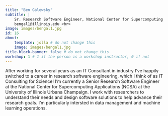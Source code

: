 ```yaml
---
title: "Ben Galewsky"
subtitle: |
    Sr. Research Software Engineer, National Center for Supercomputing Applications(NCSA) at University of Illinois Urbana Champaign <br>
    bengal1@illinois.edu <br>
image: images/bengal1.jpg
id: 16
about:
    template: jolla # do not change this
    image: images/bengal1.jpg
title-block-banner: false # do not change this
workshop: 1 # 1 if the person is a workshop instructor, 0 if not
---
```


After working for several years as an IT Consultant in industry I've happily switched
to a career in research software engineering, which I think of as IT Consulting for Science! I'm currently a Senior Research Software Engineer at the National Center for Supercomputing Applications (NCSA) at the University of Illinois Urbana Champaign. I work with researchers to understand their needs and design software solutions to help advance their research goals. I'm particularly intersted in data management and machine learning operations.
